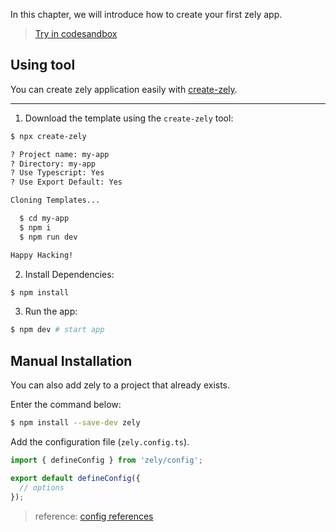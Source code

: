 In this chapter, we will introduce how to create your first zely app.

> [Try in codesandbox](https://codesandbox.io/p/github/zely-js/zely-next-starter)

## Using tool

You can create zely application easily with [create-zely](https://npmjs.com/package/create-zely).

---

1. Download the template using the `create-zely` tool:

```bash
$ npx create-zely

? Project name: my-app
? Directory: my-app
? Use Typescript: Yes
? Use Export Default: Yes

Cloning Templates...

  $ cd my-app
  $ npm i
  $ npm run dev

Happy Hacking!
```

2. Install Dependencies:

```bash
$ npm install
```

3. Run the app:

```bash
$ npm dev # start app
```

## Manual Installation

You can also add zely to a project that already exists.

Enter the command below:

```bash [title="npm"]
$ npm install --save-dev zely
```

Add the configuration file (`zely.config.ts`).

```ts [title="zely.config.ts"]
import { defineConfig } from 'zely/config';

export default defineConfig({
  // options
});
```

> reference: [config references](/apis/config)
